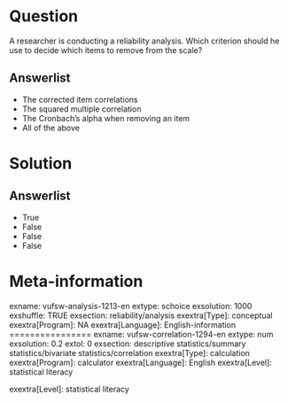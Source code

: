 Question
========
A researcher is conducting a reliability analysis. Which criterion
should he use to decide which items to remove from the scale?

Answerlist
----------
* The corrected item correlations
* The squared multiple correlation
* The Cronbach's alpha when removing an item
* All of the above

Solution
========










Answerlist
----------
* True
* False
* False
* False

Meta-information
================
exname: vufsw-analysis-1213-en
extype: schoice
exsolution: 1000
exshuffle: TRUE
exsection: reliability/analysis
exextra[Type]: conceptual
exextra[Program]: NA
exextra[Language]: English-information
================
exname: vufsw-correlation-1294-en
extype: num
exsolution: 0.2
extol: 0
exsection: descriptive statistics/summary statistics/bivariate statistics/correlation
exextra[Type]: calculation
exextra[Program]: calculator
exextra[Language]: English
exextra[Level]: statistical literacy

exextra[Level]: statistical literacy

